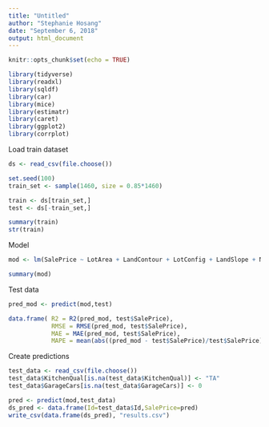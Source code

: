 ```yaml
---
title: "Untitled"
author: "Stephanie Hosang"
date: "September 6, 2018"
output: html_document
---
```


```r
knitr::opts_chunk$set(echo = TRUE)
```

```r
library(tidyverse)
library(readxl)
library(sqldf)
library(car)
library(mice)
library(estimatr)
library(caret)
library(ggplot2)
library(corrplot)
```

Load train dataset
```r
ds <- read_csv(file.choose())

set.seed(100)
train_set <- sample(1460, size = 0.85*1460)

train <- ds[train_set,]
test <- ds[-train_set,]

summary(train)
str(train)
```

Model
```r
mod <- lm(SalePrice ~ LotArea + LandContour + LotConfig + LandSlope + Neighborhood + BldgType + HouseStyle + OverallQual + OverallCond + YearRemodAdd + ExterQual + Foundation + FullBath + HalfBath + BedroomAbvGr + KitchenQual + GarageCars + PoolArea, data = train)

summary(mod)
```

Test data
```r
pred_mod <- predict(mod,test)

data.frame( R2 = R2(pred_mod, test$SalePrice),
            RMSE = RMSE(pred_mod, test$SalePrice),
            MAE = MAE(pred_mod, test$SalePrice),
            MAPE = mean(abs((pred_mod - test$SalePrice)/test$SalePrice)*100))

```

Create predictions
```r
test_data <- read_csv(file.choose())
test_data$KitchenQual[is.na(test_data$KitchenQual)] <- "TA"
test_data$GarageCars[is.na(test_data$GarageCars)] <- 0

pred <- predict(mod,test_data)
ds_pred <- data.frame(Id=test_data$Id,SalePrice=pred)
write_csv(data.frame(ds_pred), "results.csv")
```


